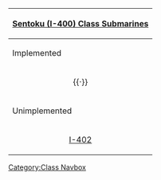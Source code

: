 {|  class="mw-collapsible mw-collapsed wikitable" align=center
! [[:Category:I-400 Class|Sentoku (I-400) Class Submarines]]
|-
! Implemented
|-
| align=center | {{ShipLink|I-400}}{{·}}{{ShipLink|I-401}}
|-
! Unimplemented
|-
| align=center | [[wikipedia:Japanese submarine I-402|I-402]]
|}<noinclude>[[Category:Class Navbox]]</noinclude>